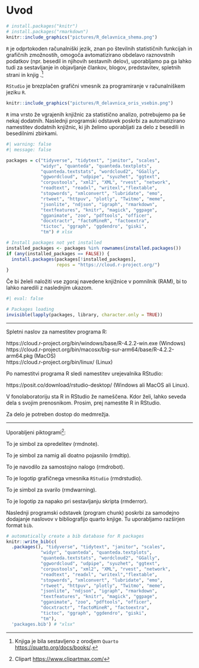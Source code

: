 # Uvod {#sec-uvod}

```r
# install.packages("knitr")
# install.packages("rmarkdown")
knitr::include_graphics("pictures/R_delavnica_shema.png")
```

`R` je odprtokoden računalniški jezik, znan po številnih statističnih funkcijah in grafičnih zmožnostih, omogoča avtomatizirano obdelavo raznovstnih podatkov (npr. besedil in njihovih sestavnih delov), uporabljamo pa ga lahko tudi za sestavljanje in objavljanje člankov, blogov, predstavitev, spletnih strani in knjig .[^intro-1]

`RStudio` je brezplačen grafični vmesnik za programiranje v računalniškem jeziku `R`. 


```r
knitr::include_graphics("pictures/R_delavnica_oris_vsebin.png")
```

`R` ima vrsto že vgrajenih knjižnic za statistično analizo, potrebujemo pa še nekaj dodatnih. Naslednji programski odstavek poskrbi za automatizirano namestitev dodatnih knjižnic, ki jih želimo uporabljati za delo z besedili in besedilnimi zbirkami. 

```r
#| warning: false
#| message: false

packages = c("tidyverse", "tidytext", "janitor", "scales",
             "widyr", "quanteda", "quanteda.textplots",
             "quanteda.textstats", "wordcloud2", "GGally",
             "ggwordcloud", "udpipe", "syuzhet", "ggtext",
             "corpustools", "xml2", "XML", "rvest", "network",
             "readtext", "readxl", "writexl","flextable",
             "stopwords", "xmlconvert", "lubridate", "emo",
             "rtweet", "httpuv", "plotly", "Twitmo", "meme",
             "jsonlite", "ndjson", "igraph", "rmarkdown", 
             "textfeatures", "knitr", "magick", "ggpage",
             "gganimate", "zoo", "pdftools", "officer",
             "docxtractr", "factoMineR", "factoextra", 
             "tictoc", "ggraph", "ggdendro", "giski", 
             "tm") # xlsx

# Install packages not yet installed
installed_packages <- packages %in% rownames(installed.packages())
if (any(installed_packages == FALSE)) {
  install.packages(packages[!installed_packages], 
                   repos = "https://cloud.r-project.org/")
}

```

Če bi želeli naložiti vse zgoraj navedene knjižnice v pomnilnik (RAM), bi to lahko naredili z naslednjim ukazom.  

```r
#| eval: false

# Packages loading
invisible(lapply(packages, library, character.only = TRUE))
```


[^intro-1]: Knjiga je bila sestavljeno z orodjem `Quarto` <https://quarto.org/docs/books/>.

-----

Spletni naslov za namestitev programa R:   

https://cloud.r-project.org/bin/windows/base/R-4.2.2-win.exe (Windows)   
https://cloud.r-project.org/bin/macosx/big-sur-arm64/base/R-4.2.2-arm64.pkg (MacOS)   
https://cloud.r-project.org/bin/linux/ (Linux)   

Po namestitvi programa R sledi namestitev urejevalnika RStudio:   

https://posit.co/download/rstudio-desktop/ (Windows ali MacOS ali Linux).   

V fonolaboratoriju sta R in RStudio že nameščena. Kdor želi, lahko seveda dela s svojim prenosnikom. Prosim, prej namestite R in RStudio.

Za delo je potreben dostop do medmrežja.   

-----

Uporabljeni piktogrami[^intro-2]:

[^intro-2]: Clipart <https://www.clipartmax.com/>

::: rmdnote
To je simbol za opredelitev (rmdnote).
:::

::: rmdtip
To je simbol za namig ali doatno pojasnilo (rmdtip).
:::

::: rmdrobot
To je navodilo za samostojno nalogo (rmdrobot).
:::

::: rmdrstudio
To je logotip grafičnega vmesnika `RStudio` (rmdrstudio).
:::

::: rmdwarning
To je simbol za svarilo (rmdwarning).
:::

::: rmderror
To je logotip za napako pri sestavljanju skripta (rmderror).
:::

Naslednji programski odstavek (program chunk) poskrbi za samodejno dodajanje naslovov v bibliografijo quarto knjige. Tu uporabljamo razširjen format `bib`.

```r
# automatically create a bib database for R packages
knitr::write_bib(c(
  .packages(), "tidyverse", "tidytext", "janitor", "scales",
             "widyr", "quanteda", "quanteda.textplots",
             "quanteda.textstats", "wordcloud2", "GGally",
             "ggwordcloud", "udpipe", "syuzhet", "ggtext",
             "corpustools", "xml2", "XML", "rvest", "network",
             "readtext", "readxl", "writexl","flextable",
             "stopwords", "xmlconvert", "lubridate", "emo",
             "rtweet", "httpuv", "plotly", "Twitmo", "meme",
             "jsonlite", "ndjson", "igraph", "rmarkdown", 
             "textfeatures", "knitr", "magick", "ggpage",
             "gganimate", "zoo", "pdftools", "officer",
             "docxtractr", "factoMineR", "factoextra", 
             "tictoc", "ggraph", "ggdendro", "giski", 
             "tm"), 
  'packages.bib') # "xlsx"
```

